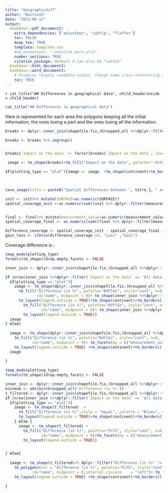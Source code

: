 ```yaml
---
title: "Geographicdiff"
author: "BastienG"
date: "2023-09-12"
output:
  bookdown::pdf_document2:
    extra_dependencies: ["adjustbox", "subfig", "flafter"]
    toc: FALSE
    keep_tex: TRUE
    template: template.tex
    #md_extensions: "-autolink_bare_uris"
    number_sections: TRUE
    citation_package: default # Can also be "natbib"
  bookdown::html_document2:
  bookdown::word_document2: 
    # Produces largely readable output, though some cross-referencing may fail. Useful for collaboration.
    toc: TRUE
---
```


`r cat_title("## Differences in geographical data", child_headerinside = child_header)`

```r

cat_title("## Differences in geographical data")

```

Here is represented for each area the polygons keeping all the initial information, the ones losing a part and the ones losing all the information. 

```r

breaks <- dplyr::inner_join(shapefile.fix,(Groupped_all %>%dplyr::filter(Dimension == "geographic_identifier")) , by = c("CWP_CODE"="Precision")) %>%dplyr::mutate(`Impact on the data` = dplyr::case_when(`Difference (in %)` == Inf ~"Appearing data", Inf>`Difference (in %)`  & `Difference (in %)`>= 100 ~"Gain (more than double)" ,  100>`Difference (in %)`  & `Difference (in %)`>0 ~ "Gain",`Difference (in %)`==0~"No differences" , 0>`Difference (in %)`  & -100 < `Difference (in %)` ~ "Loss",`Difference (in %)` ==-100 ~  "All data lost" ))

breaks <- breaks %>% ungroup()


breaks$`Impact on the data` <- factor(breaks$`Impact on the data`, levels = c("Appearing data", "Gain (more than double)","Gain", "No differences", "Loss", "All data lost"))

 image <- tm_shape(breaks)+tm_fill("Impact on the data", palette="-PiYG",  id="name")+ tm_facets(by = c("measurement_unit", "GRIDTYPE"), free.scales = FALSE,free.coords = TRUE)+    tm_layout(legend.outside = TRUE)

if(plotting_type == "plot"){image <- image  +tm_shape(continent)+tm_borders()}

 

```




```r


save_image(title = paste0("Spatial differences between ", titre_1, " and ", titre_2, " dataset"),plott = image, folder = "Spatialdiffmap", find_and_print = outputonly)


```




```r

init <- init%>% mutate(SURFACE=as.numeric(SURFACE))
spatial_coverage_init <-as.numeric(sum((init %>% dplyr::filter(measurement_value > 0)%>% dplyr::select(geographic_identifier)%>%dplyr::distinct()%>%dplyr::left_join(shape_without_geom %>% dplyr::mutate(SURFACE=as.numeric(SURFACE)), by = c("geographic_identifier"="CWP_CODE")) %>% distinct())$SURFACE, na.rm = TRUE))


final <- final%>% mutate(measurement_value=as.numeric(measurement_value))
spatial_coverage_final <- as.numeric(sum((final %>% dplyr::filter(measurement_value > 0)%>% dplyr::select(geographic_identifier)%>%dplyr::distinct() %>%dplyr::left_join(shape_without_geom%>% mutate(SURFACE=as.numeric(SURFACE)), by = c("geographic_identifier"="CWP_CODE")) %>% distinct)$SURFACE, na.rm = TRUE))

difference_coverage <- spatial_coverage_init - spatial_coverage_final / 1000000
gain_loss <- ifelse(difference_coverage >0, "Loss" ,"Gain")
```

Coverage difference is :

```r
tmap_mode(plotting_type)
formals(tm_shape)$drop.empty_facets <- FALSE

inner_join <- dplyr::inner_join(shapefile.fix,(Groupped_all %>%dplyr::filter(Dimension == "geographic_identifier")) , by = c("CWP_CODE"="Precision"))%>%dplyr::mutate(`Impact on the data` = as.factor(dplyr::case_when(`Difference (in %)` == 0 ~ 'No differences', `Difference (in %)` == 100~'All data different',`Difference (in %)` < 0 ~ "Gain", TRUE ~ 'Loss')))

if (nrow(inner_join %>%dplyr::filter(`Impact on the data` == 'All data different'))!=0 & nrow(inner_join %>%dplyr::filter(`Impact on the data` == 'No differences'))!=0){
  if(plotting_type == "plot"){
    image <- tm_shape(dplyr::inner_join(shapefile.fix,(Groupped_all %>%dplyr::filter(Dimension == "geographic_identifier")) , by = c("CWP_CODE"="Precision")) %>% dplyr::filter("Difference (in %)" != 100 & "Difference (in %)" != 0 )) +
      tm_fill("Difference (in %)", palette="RdYlGn", style="cont", n=8,
              id="name", midpoint = 0)+ tm_shape(inner_join %>%dplyr::filter(`Impact on the data` == 'No differences')) + tm_borders(col="skyblue")+tm_shape(inner_join %>%dplyr::filter(`Impact on the data` == 'All data different')) +tm_borders(col="red")+tm_facets(by = c("measurement_unit", "GRIDTYPE"),free.coords = FALSE, free.scales = FALSE)+
      tm_layout(legend.outside = TRUE)+tm_shape(continent)+tm_borders()} else {image <- tm_shape(dplyr::inner_join(shapefile.fix,(Groupped_all %>%dplyr::filter(Dimension == "geographic_identifier")) , by = c("CWP_CODE"="Precision"))%>% dplyr::filter("Difference (in %)" != 100 & "Difference (in %)" != 0 )) +
        tm_fill("Difference (in %)", palette="RdYlGn", style="cont", n=8,
                id="name", midpoint = 0)+ tm_shape(inner_join %>%dplyr::filter(`Impact on the data` == 'No differences')) + tm_borders(col="skyblue")+tm_shape(inner_join %>%dplyr::filter(`Impact on the data` == 'All data different')) +tm_borders(col="red")+tm_facets(by = c("measurement_unit", "GRIDTYPE"),free.coords = FALSE, free.scales = FALSE)+
        tm_layout(legend.outside = TRUE)}
  image
} else{
  
  image <- tm_shape(dplyr::inner_join(shapefile.fix,(Groupped_all %>%dplyr::filter(Dimension == "geographic_identifier")) , by = c("CWP_CODE"="Precision"))%>% dplyr::filter("Difference (in %)" != 100 & "Difference (in %)" != 0 )) +
    tm_fill("Difference (in %)", palette="RdYlGn", style="cont", n=8,
            id="name", midpoint = 0)+ tm_facets(by = c("measurement_unit", "GRIDTYPE"),free.coords = FALSE, free.scales = FALSE)+
    tm_layout(legend.outside = TRUE) +tm_shape(continent)+tm_borders()
  image
  
}
```



```r

tmap_mode(plotting_type)
formals(tm_shape)$drop.empty_facets <- FALSE

inner_join <- dplyr::inner_join(shapefile.fix,(Groupped_all %>%dplyr::filter(Dimension == "geographic_identifier")) , by = c("CWP_CODE"="Precision"))%>%dplyr::mutate(`Impact on the data` = as.factor(dplyr::case_when(`Difference (in %)` == 0 ~ 'No differences', `Difference (in %)` == 100~'All data different',`Difference (in %)` < 0 ~ "Gain", TRUE ~ 'Loss'))) 
minimum <- abs(min(Groupped_all$`Difference (in %)`))
t_filtered <- dplyr::inner_join(shapefile.fix,(Groupped_all %>%dplyr::filter(Dimension == "geographic_identifier")) , by = c("CWP_CODE"="Precision")) %>% dplyr::group_by(measurement_unit,GRIDTYPE) %>%  dplyr::mutate(`Difference (in %)` = log(`Difference (in %)` + abs(min(`Difference (in %)`)) +1)) %>% dplyr::filter(!(value_sum_1 ==0 & value_sum_2==0))
if (nrow(inner_join %>%dplyr::filter(`Impact on the data` == 'All data different'))!=0 & nrow(inner_join %>%dplyr::filter(`Impact on the data` == 'No differences'))!=0){
  if(plotting_type == "plot"){
    image <- tm_shape(t_filtered)  +
      tm_fill("Difference (in %)",style = "equal", palette = "Blues", auto.palette.mapping = FALSE, midpoint = 0)+tm_facets(by = c("measurement_unit", "GRIDTYPE"),free.coords = FALSE, free.scales = FALSE)+
      tm_layout(legend.outside = TRUE)+tm_shape(continent)+tm_borders()
    } else {
      image <- tm_shape(t_filtered) +
        tm_fill("Difference (in %)", palette="PiYG", style="cont", n=8,
                id="name", midpoint = 0)+tm_facets(by = c("measurement_unit", "GRIDTYPE"),free.coords = FALSE, free.scales = FALSE)+
        tm_layout(legend.outside = TRUE)}


} else{
  
  image <- tm_shape(t_filtered%>% dplyr::filter("Difference (in %)" != 100 & "Difference (in %)" != 0 )) +
    tm_polygons(col = "Difference (in %)", palette="PiYG", style="cont", n=8,
            id="name", midpoint = 0,interval.closure	= "left")+ tm_facets(by = c("measurement_unit", "GRIDTYPE"),free.coords = FALSE, free.scales = FALSE)+
    tm_layout(legend.outside = TRUE) +tm_shape(continent)+tm_borders()

}
```


